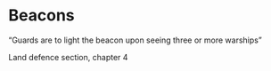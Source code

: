 # Beacons

“Guards are to light the beacon upon seeing three or more warships”

Land defence section, chapter 4
